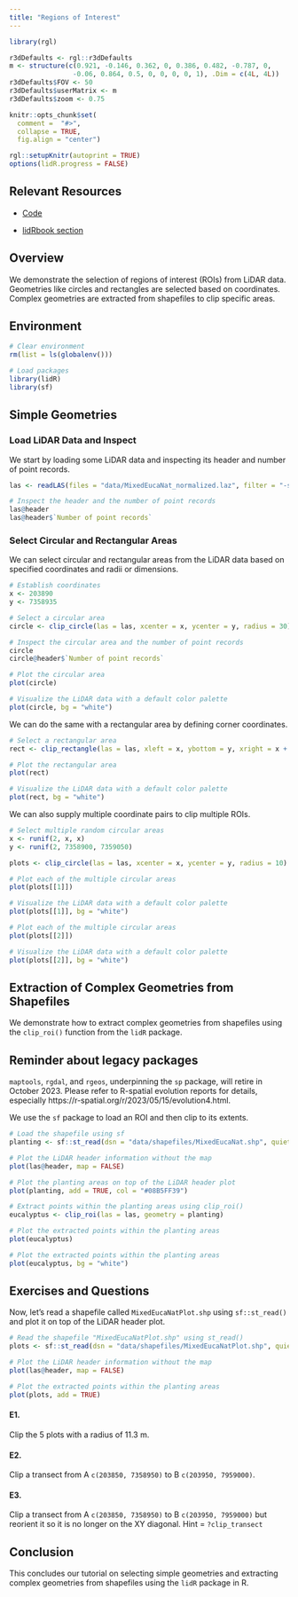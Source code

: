 ```yaml
---
title: "Regions of Interest"
---
```


```r
library(rgl)

r3dDefaults <- rgl::r3dDefaults
m <- structure(c(0.921, -0.146, 0.362, 0, 0.386, 0.482, -0.787, 0, 
                -0.06, 0.864, 0.5, 0, 0, 0, 0, 1), .Dim = c(4L, 4L))
r3dDefaults$FOV <- 50
r3dDefaults$userMatrix <- m
r3dDefaults$zoom <- 0.75

knitr::opts_chunk$set(
  comment =  "#>", 
  collapse = TRUE,
  fig.align = "center")

rgl::setupKnitr(autoprint = TRUE) 
options(lidR.progress = FALSE)
```

## Relevant Resources

-   [Code](https://github.com/tgoodbody/lidRtutorial/blob/master/R/02_roi.R)

-   [lidRbook section](https://r-lidar.github.io/lidRbook/engine.html#engine-clip)

## Overview

We demonstrate the selection of regions of interest (ROIs) from LiDAR data. Geometries like circles and rectangles are selected based on coordinates. Complex geometries are extracted from shapefiles to clip specific areas.

## Environment

```r
# Clear environment
rm(list = ls(globalenv()))

# Load packages
library(lidR)
library(sf)
```

## Simple Geometries

### Load LiDAR Data and Inspect

We start by loading some LiDAR data and inspecting its header and number of point records.

```r
las <- readLAS(files = "data/MixedEucaNat_normalized.laz", filter = "-set_withheld_flag 0")

# Inspect the header and the number of point records
las@header
las@header$`Number of point records`
```

### Select Circular and Rectangular Areas

We can select circular and rectangular areas from the LiDAR data based on specified coordinates and radii or dimensions.

```r
# Establish coordinates
x <- 203890
y <- 7358935

# Select a circular area
circle <- clip_circle(las = las, xcenter = x, ycenter = y, radius = 30)

# Inspect the circular area and the number of point records
circle
circle@header$`Number of point records`
```

``` r
# Plot the circular area
plot(circle)
```

```r
# Visualize the LiDAR data with a default color palette
plot(circle, bg = "white")
```

We can do the same with a rectangular area by defining corner coordinates.

```r
# Select a rectangular area
rect <- clip_rectangle(las = las, xleft = x, ybottom = y, xright = x + 40, ytop = y + 30)
```

``` r
# Plot the rectangular area
plot(rect)
```

```r
# Visualize the LiDAR data with a default color palette
plot(rect, bg = "white")
```

We can also supply multiple coordinate pairs to clip multiple ROIs.

```r
# Select multiple random circular areas
x <- runif(2, x, x)
y <- runif(2, 7358900, 7359050)

plots <- clip_circle(las = las, xcenter = x, ycenter = y, radius = 10)
```

``` r
# Plot each of the multiple circular areas
plot(plots[[1]])
```

```r
# Visualize the LiDAR data with a default color palette
plot(plots[[1]], bg = "white")
```

``` r
# Plot each of the multiple circular areas
plot(plots[[2]])
```

```r
# Visualize the LiDAR data with a default color palette
plot(plots[[2]], bg = "white")
```

## Extraction of Complex Geometries from Shapefiles

We demonstrate how to extract complex geometries from shapefiles using the `clip_roi()` function from the `lidR` package.

::: callout-caution
## Reminder about **legacy packages**

`maptools`, `rgdal`, and `rgeos`, underpinning the `sp` package, will retire in October 2023. Please refer to R-spatial evolution reports for details, especially https://r-spatial.org/r/2023/05/15/evolution4.html.
:::

We use the `sf` package to load an ROI and then clip to its extents.

```r
# Load the shapefile using sf
planting <- sf::st_read(dsn = "data/shapefiles/MixedEucaNat.shp", quiet = TRUE)

# Plot the LiDAR header information without the map
plot(las@header, map = FALSE)

# Plot the planting areas on top of the LiDAR header plot
plot(planting, add = TRUE, col = "#08B5FF39")

# Extract points within the planting areas using clip_roi()
eucalyptus <- clip_roi(las = las, geometry = planting)
```

``` r
# Plot the extracted points within the planting areas
plot(eucalyptus)
```

```r
# Plot the extracted points within the planting areas
plot(eucalyptus, bg = "white")
```

## Exercises and Questions

Now, let's read a shapefile called `MixedEucaNatPlot.shp` using `sf::st_read()` and plot it on top of the LiDAR header plot.

``` r
# Read the shapefile "MixedEucaNatPlot.shp" using st_read()
plots <- sf::st_read(dsn = "data/shapefiles/MixedEucaNatPlot.shp", quiet = TRUE)

# Plot the LiDAR header information without the map
plot(las@header, map = FALSE)

# Plot the extracted points within the planting areas
plot(plots, add = TRUE)
```

#### E1.

Clip the 5 plots with a radius of 11.3 m.

#### E2.

Clip a transect from A `c(203850, 7358950)` to B `c(203950, 7959000)`.

#### E3.

Clip a transect from A `c(203850, 7358950)` to B `c(203950, 7959000)` but reorient it so it is no longer on the XY diagonal. Hint = `?clip_transect`

## Conclusion

This concludes our tutorial on selecting simple geometries and extracting complex geometries from shapefiles using the `lidR` package in R.
